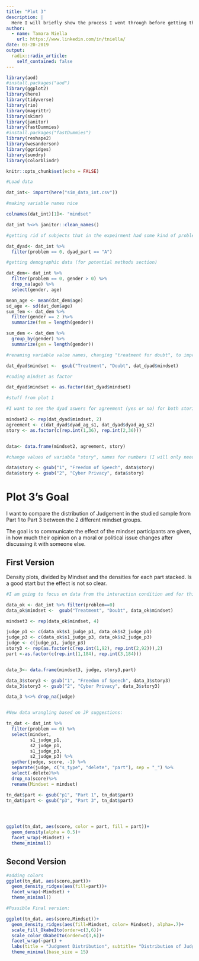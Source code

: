 ```yaml
---
title: "Plot 3"
description: |
  Here I will briefly show the process I went through before getting the final version of the third plot, together with its final version.
author:
  - name: Tamara Niella
    url: https://www.linkedin.com/in/tniella/
date: 03-20-2019
output:
  radix::radix_article:
    self_contained: false
---
```



```r

library(aod)
#install.packages("aod")
library(ggplot2)
library(here)
library(tidyverse)
library(rio)
library(magrittr)
library(skimr)
library(janitor)
library(fastDummies)
#install.packages("fastDummies")
library(reshape2)
library(wesanderson)
library(ggridges)
library(sundry)
library(colorblindr) 

knitr::opts_chunk$set(echo = FALSE)
```

```r

#Load data 

dat_int<- import(here("sim_data_int.csv"))

#making variable names nice 

colnames(dat_int)[1]<- "mindset"

dat_int %<>% janitor::clean_names()

#getting rid of subjects that in the expeirment had some kind of problem (did't complete task well etc), and I am only keeping data from one participant per dyad, since initially, I will only look at answers that dyads answered together (same answer for both participants, I only need one)

dat_dyad<- dat_int %>% 
  filter(problem == 0, dyad_part == "A") 

#getting demographic data (for potential methods section)

dat_dem<- dat_int %>% 
  filter(problem == 0, gender > 0) %>%
  drop_na(age) %>%
  select(gender, age)

mean_age <- mean(dat_dem$age)
sd_age <- sd(dat_dem$age)
sum_fem <- dat_dem %>% 
  filter(gender == 2 )%>%
  summarize(fem = length(gender))

sum_dem <- dat_dem %>% 
  group_by(gender) %>%
  summarize(gen = length(gender))

#renaming variable value names, changing "treatment for doubt", to improve explanation of study through graphs and analysis

dat_dyad$mindset <-  gsub("Treatment", "Doubt", dat_dyad$mindset)

#coding mindset as factor 

dat_dyad$mindset <- as.factor(dat_dyad$mindset)

#stuff from plot 1 

#I want to see the dyad aswers for agreement (yes or no) for both stories, then I will create a new data set with one variable for agreement, that will iclude agreement for stories one and 2 and another variable that will indicate whether that agreement belongs to story 1 (freedom of speech) or 2 (cyber privacy)

mindset2 <- rep(dat_dyad$mindset, 2)
agreement <- c(dat_dyad$dyad_ag_s1, dat_dyad$dyad_ag_s2)
story <- as.factor(c(rep.int(1,36), rep.int(2,36)))


data<- data.frame(mindset2, agreement, story)

#change values of variable "story", names for numbers (I will only need this if I decide to show the proportions of agreement for the different stories - which is not totally relevant to the results of the study, so I am still debating about it )

data$story <- gsub("1", "Freedom of Speech", data$story)
data$story <- gsub("2", "Cyber Privacy", data$story)


```


# Plot 3's Goal

I want to compare the distribution of Judgement in the studied sample from Part 1 to Part 3 between the 2 different mindset groups. 

The goal is to communicate the effect of the mindset participants are given, in how much their opinion on a moral or political issue changes after discussing it with someone else. 

## First Version 

Density plots, divided by Mindset and the densities for each part stacked. 
Is a good start but the effect is not so clear. 

```r

#I am going to focus on data from the interaction condition and for this I will look at individual data (Parts 1 and 3 were done individually, not in pairs)

data_ok <- dat_int %>% filter(problem==0)
data_ok$mindset <-  gsub("Treatment", "Doubt", data_ok$mindset)

mindset3 <- rep(data_ok$mindset, 4)

judge_p1 <- c(data_ok$s1_judge_p1, data_ok$s2_judge_p1)
judge_p3 <- c(data_ok$s1_judge_p3, data_ok$s2_judge_p3)
judge <- c(judge_p1, judge_p3)
story3 <- rep(as.factor(c(rep.int(1,92), rep.int(2,92))),2)
part <-as.factor(c(rep.int(1,184), rep.int(3,184)))


data_3<- data.frame(mindset3, judge, story3,part)

data_3$story3 <- gsub("1", "Freedom of Speech", data_3$story3)
data_3$story3 <- gsub("2", "Cyber Privacy", data_3$story3)

data_3 %<>% drop_na(judge)


#New data wrangling based on JP suggestions: 

tn_dat <- dat_int %>% 
  filter(problem == 0) %>% 
  select(mindset, 
         s1_judge_p1,
         s2_judge_p1,
         s1_judge_p3,
         s2_judge_p3) %>% 
  gather(judge, score, -1) %>% 
  separate(judge, c("s_type", "delete", "part"), sep = "_") %>% 
  select(-delete)%>%
  drop_na(score)%>%
  rename(Mindset = mindset)

tn_dat$part <- gsub("p1", "Part 1", tn_dat$part)
tn_dat$part <- gsub("p3", "Part 3", tn_dat$part)




ggplot(tn_dat, aes(score, color = part, fill = part))+
  geom_density(alpha = 0.5)+
  facet_wrap(~Mindset) +
  theme_minimal()

```

## Second Version 

```r
#adding colors 
ggplot(tn_dat, aes(score,part))+
  geom_density_ridges(aes(fill=part))+
  facet_wrap(~Mindset) +
  theme_minimal() 


```

```r


#Possible Final version: 

ggplot(tn_dat, aes(score,Mindset))+
  geom_density_ridges(aes(fill=Mindset, color= Mindset), alpha=.7)+
  scale_fill_OkabeIto(order=c(3,6))+
  scale_color_OkabeIto(order=c(3,6))+
  facet_wrap(~part) +
  labs(title = "Judgment Distribution", subtitle= "Distribution of Judgment before (Part 1) and after (Part 3) discussion with partner", x = "Judgment", y = "Density")+
  theme_minimal(base_size = 15)




```


